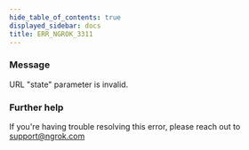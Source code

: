 ```yaml
---
hide_table_of_contents: true
displayed_sidebar: docs
title: ERR_NGROK_3311
---
```




### Message

URL "state" parameter is invalid.

<ErrorDetails error="err_ngrok_3311" />

### Further help

If you're having trouble resolving this error, please reach out to [support@ngrok.com](mailto:support@ngrok.com?subject=Help%20with%20ERR_NGROK_3311)
